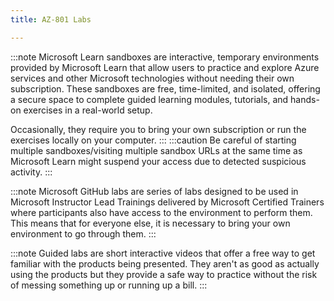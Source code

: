 ---
title: AZ-801 Labs

---

<Tabs>

  <TabItem label="Microsoft Learn">

:::note 
Microsoft Learn sandboxes are interactive, temporary environments provided by Microsoft Learn that allow users to practice and explore Azure services and other Microsoft technologies without needing their own subscription. These sandboxes are free, time-limited, and isolated, offering a secure space to complete guided learning modules, tutorials, and hands-on exercises in a real-world setup.

Occasionally, they require you to bring your own subscription or run the exercises locally on your computer.
:::
:::caution 
Be careful of starting multiple sandboxes/visiting multiple sandbox URLs at the same time as Microsoft Learn might suspend your access due to detected suspicious activity. 
:::

  <CardGrid>  
    <LinkCard title="Set up disaster recovery with Azure Site Recovery" href="https://learn.microsoft.com/training/modules/protect-infrastructure-with-site-recovery/4-exercise-site-recovery-setup/?WT.mc_id=studentamb_165290" /> 
    <LinkCard title="Failover and failback using Azure Site Recovery" href="https://learn.microsoft.com/training/modules/protect-infrastructure-with-site-recovery/8-exercise-failover-and-failback/?WT.mc_id=studentamb_165290" /> 
    <LinkCard title="Back up an Azure virtual machine" href="https://learn.microsoft.com/training/modules/protect-virtual-machines-with-azure-backup/4-exercise-back-up-azure-virtual-machine/?WT.mc_id=studentamb_165290" /> 
    <LinkCard title="Restore Azure virtual machine data" href="https://learn.microsoft.com/training/modules/protect-virtual-machines-with-azure-backup/6-exercise-restore-virtual-machine-data/?WT.mc_id=studentamb_165290" /> 
  </CardGrid>
  </TabItem>

  <TabItem label="Microsoft GitHub">

:::note 
Microsoft GitHub labs are series of labs designed to be used in Microsoft Instructor Lead Trainings delivered by Microsoft Certified Trainers where participants also have access to the environment to perform them. This means that for everyone else, it is necessary to bring your own environment to go through them. 
:::
<Tabs>
  <TabItem label="Simple Steps">
  <CardGrid>
    <LinkCard title="Configuring security in Windows Server" href="https://microsoftlearning.github.io/AZ-801-Configuring-Windows-Server-Hybrid-Advanced-Services/Instructions/Labs/LAB_01_Configuring_security_in_Windows_Server.html" /> 
    <LinkCard title="Implementing Security Solutions in Hybrid Scenarios" href="https://microsoftlearning.github.io/AZ-801-Configuring-Windows-Server-Hybrid-Advanced-Services/Instructions/Labs/LAB_02_Implementing_security_solutions_hybrid_scenarios.html" /> 
    <LinkCard title="Implementing failover clustering" href="https://microsoftlearning.github.io/AZ-801-Configuring-Windows-Server-Hybrid-Advanced-Services/Instructions/Labs/LAB_03_Implementing_failover_clustering.html" /> 
    <LinkCard title="Implementing Hyper-V Replica and Windows Server Backup" href="https://microsoftlearning.github.io/AZ-801-Configuring-Windows-Server-Hybrid-Advanced-Services/Instructions/Labs/LAB_04_Implementing_Hyper-V_Replica_and_Windows_Server_Backup.html" /> 
    <LinkCard title="Implementing Azure-based recovery services" href="https://microsoftlearning.github.io/AZ-801-Configuring-Windows-Server-Hybrid-Advanced-Services/Instructions/Labs/LAB_05_Implementing_Azure-based_recovery_services.html" /> 
    <LinkCard title="Upgrade and migrate in Windows Server" href="https://microsoftlearning.github.io/AZ-801-Configuring-Windows-Server-Hybrid-Advanced-Services/Instructions/Labs/LAB_06_Upgrade_and_migrate_Windows%20Server.html" /> 
    <LinkCard title="Migrating Hyper-V VMs to Azure by using Azure Migrate" href="https://microsoftlearning.github.io/AZ-801-Configuring-Windows-Server-Hybrid-Advanced-Services/Instructions/Labs/LAB_07_Implementing_migration_in_hybrid_scenarios.html" /> 
    <LinkCard title="Monitoring and troubleshooting Windows Server" href="https://microsoftlearning.github.io/AZ-801-Configuring-Windows-Server-Hybrid-Advanced-Services/Instructions/Labs/LAB_08_Monitoring_and_troubleshooting_Windows_Server.html" /> 
    <LinkCard title="Implementing operational monitoring in hybrid scenarios" href="https://microsoftlearning.github.io/AZ-801-Configuring-Windows-Server-Hybrid-Advanced-Services/Instructions/Labs/LAB_09_Implementing_operational_monitoring_in_hybrid_scenarios.html" /> 
  </CardGrid>
  </TabItem>

  <TabItem label="Thorough Steps">
    <LinkCard title="Configuring security in Windows Server" href="https://microsoftlearning.github.io/AZ-801-Configuring-Windows-Server-Hybrid-Advanced-Services/Instructions/Labs/LAB_AK_01_Configuring_security_in_Windows_Server.html" /> 
    <LinkCard title="Implementing Security Solutions in Hybrid Scenarios" href="https://microsoftlearning.github.io/AZ-801-Configuring-Windows-Server-Hybrid-Advanced-Services/Instructions/Labs/LAB_AK_02_Implementing_security_solutions_hybrid_scenarios.html" /> 
    <LinkCard title="Implementing failover clustering" href="https://microsoftlearning.github.io/AZ-801-Configuring-Windows-Server-Hybrid-Advanced-Services/Instructions/Labs/LAB_AK_03_Implementing_failover_clustering.html" /> 
    <LinkCard title="Implementing Hyper-V Replica and Windows Server Backup" href="https://microsoftlearning.github.io/AZ-801-Configuring-Windows-Server-Hybrid-Advanced-Services/Instructions/Labs/LAB_AK_04_Implementing_Hyper-V_Replica_and_Windows_Server_Backup.html" /> 
    <LinkCard title="Implementing Azure-based recovery services" href="https://microsoftlearning.github.io/AZ-801-Configuring-Windows-Server-Hybrid-Advanced-Services/Instructions/Labs/LAB_AK_05_Implementing_Azure-based_recovery_services.html" /> 
    <LinkCard title="Upgrade and migrate in Windows Server" href="https://microsoftlearning.github.io/AZ-801-Configuring-Windows-Server-Hybrid-Advanced-Services/Instructions/Labs/LAB_AK_06_Upgrade_and_migrate_Windows%20Server.html" /> 
    <LinkCard title="Migrating Hyper-V VMs to Azure by using Azure Migrate" href="https://microsoftlearning.github.io/AZ-801-Configuring-Windows-Server-Hybrid-Advanced-Services/Instructions/Labs/LAB_AK_07_Implementing_migration_in_hybrid_scenarios.html" /> 
    <LinkCard title="Monitoring and troubleshooting Windows Server" href="https://microsoftlearning.github.io/AZ-801-Configuring-Windows-Server-Hybrid-Advanced-Services/Instructions/Labs/LAB_AK_08_Monitoring_and_troubleshooting_Windows_Server.html" /> 
    <LinkCard title="Implementing operational monitoring in hybrid scenarios" href="https://microsoftlearning.github.io/AZ-801-Configuring-Windows-Server-Hybrid-Advanced-Services/Instructions/Labs/LAB_AK_09_Implementing_operational_monitoring_in_hybrid_scenarios.html"/> 
  <CardGrid>
  </CardGrid>
  </TabItem>
</Tabs>
</TabItem>
  <TabItem label="Guided Labs">

:::note 
Guided labs are short interactive videos that offer a free way to get familiar with the products being presented. They aren't as good as actually using the products but they provide a safe way to practice without the risk of messing something up or running up a bill.
:::

  <CardGrid>
    <LinkCard title="Configuring security in Windows Server" href="https://mslabs.cloudguides.com/guides/AZ-801%20Lab%20Simulation%20-%20Configuring%20security%20in%20Windows%20Server" /> 
    <LinkCard title="Implementing Security Solutions in Hybrid Scenarios" href="https://mslabs.cloudguides.com/guides/AZ-801%20Lab%20Simulation%20-%20Implementing%20security%20solutions%20in%20hybrid%20scenarios" /> 
    <LinkCard title="Implementing failover clustering" href="https://mslabs.cloudguides.com/guides/AZ-801%20Lab%20Simulation%20-%20Implementing%20Failover%20Clustering" /> 
    <LinkCard title="Implementing Hyper-V Replica and Windows Server Backup" href="https://mslabs.cloudguides.com/guides/AZ-801%20Lab%20Simulation%20-%20Implementing%20Hyper-V%20Replica%20and%20Windows%20Server%20Backup" /> 
    <LinkCard title="Implementing Azure-based recovery services" href="https://mslabs.cloudguides.com/guides/AZ-801%20Lab%20Simulation%20-%20Implementing%20Azure-based%20recovery%20services" /> 
    <LinkCard title="Upgrade and migrate in Windows Server" href="https://mslabs.cloudguides.com/guides/AZ-801%20Lab%20Simulation%20-%20Upgrading%20and%20migrating%20in%20Windows%20Server" /> 
    <LinkCard title="Migrating Hyper-V VMs to Azure by using Azure Migrate" href="https://mslabs.cloudguides.com/guides/AZ-801%20Lab%20Simulation%20-%20Migrating%20Hyper-V%20VMs%20to%20Azure%20by%20using%20Azure%20Migrate" /> 
    <LinkCard title="Monitoring and troubleshooting Windows Server" href="https://mslabs.cloudguides.com/guides/AZ-801%20Lab%20Simulation%20-%20Monitoring%20and%20troubleshooting%20Windows%20Server" /> 
    <LinkCard title="Implementing operational monitoring in hybrid scenarios" href="https://mslabs.cloudguides.com/guides/AZ-801%20Lab%20Simulation%20-%20Implementing%20operational%20monitoring%20in%20hybrid%20scenarios" /> 
    <LinkCard title="" href="" /> 
    <LinkCard title="" href="" /> 
    <LinkCard title="" href="" /> 
    <LinkCard title="" href="" /> 
    <LinkCard title="" href="" /> 
    <LinkCard title="" href="" /> 
    <LinkCard title="" href="" /> 
    <LinkCard title="" href="" /> 
    <LinkCard title="" href="" /> 
    <LinkCard title="" href="" /> 
    <LinkCard title="" href="" /> 
    <LinkCard title="" href="" /> 
  </CardGrid>
  </TabItem>
</Tabs>
